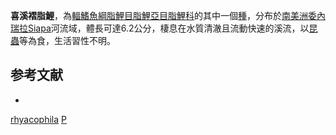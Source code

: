 {{Speciesbox 
| taxon = Ptychocharax rhyacophila
| status = NE
| status_system = IUCN3.1
| authority = [[Weitzman|Weitzman]] & [[Fink|Fink]], 1994
| synonyms = 
}}
'''喜溪褶脂鯉'''，為[[輻鰭魚綱|輻鰭魚綱]][[脂鯉目|脂鯉目]][[脂鯉亞目|脂鯉亞目]][[脂鯉科|脂鯉科]]的其中一個[[種|種]]，分布於[[南美洲|南美洲]][[委內瑞拉|委內瑞拉]]Siapa河流域，體長可達6.2公分，棲息在水質清澈且流動快速的溪流，以[[昆蟲|昆蟲]]等為食，生活習性不明。

== 参考文献 ==
{{refbegin}}
*{{FishBase_species|genus=Ptychocharax|species=rhyacophila|year=2014|month=1}}
{{refend}}

{{Taxonbar|from=Q3764880}}

[[Category:褶脂鯉屬|rhyacophila]]
[[Category:1994年描述的鱼类|P]]

{{魚類小作品}}